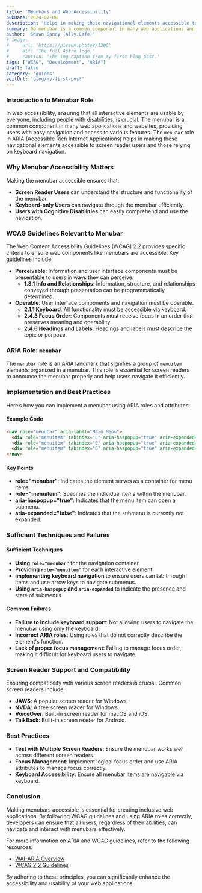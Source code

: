 ```yaml
---
title: 'Menubars and Web Accessibility'
pubDate: 2024-07-06
description: 'Helps in making these navigational elements accessible to screen reader users and those relying on keyboard navigation.'
summary: he menubar is a common component in many web applications and websites, providing users with easy navigation and access to various features. The `menubar` role in ARIA (Accessible Rich Internet Applications) helps in making these navigational elements accessible to screen reader users and those relying on keyboard navigation.
author: 'Shawn Sandy (Ally.Cafe)'
# image:
#     url: 'https://picsum.photos/1200'
#     alt: 'The full Astro logo.'
#     caption: 'The img caption from my first blog post.'
tags: ["WCAG", "Development", "ARIA"]
draft: false
category: 'guides'
editUrl: 'blog/my-first-post'
---
```


### Introduction to Menubar Role
In web accessibility, ensuring that all interactive elements are usable by everyone, including people with disabilities, is crucial. The menubar is a common component in many web applications and websites, providing users with easy navigation and access to various features. The `menubar` role in ARIA (Accessible Rich Internet Applications) helps in making these navigational elements accessible to screen reader users and those relying on keyboard navigation.

### Why Menubar Accessibility Matters
Making the menubar accessible ensures that:
- **Screen Reader Users** can understand the structure and functionality of the menubar.
- **Keyboard-only Users** can navigate through the menubar efficiently.
- **Users with Cognitive Disabilities** can easily comprehend and use the navigation.

### WCAG Guidelines Relevant to Menubar
The Web Content Accessibility Guidelines (WCAG) 2.2 provides specific criteria to ensure web components like menubars are accessible. Key guidelines include:

- **Perceivable**: Information and user interface components must be presentable to users in ways they can perceive.
  - **1.3.1 Info and Relationships**: Information, structure, and relationships conveyed through presentation can be programmatically determined.
- **Operable**: User interface components and navigation must be operable.
  - **2.1.1 Keyboard**: All functionality must be accessible via keyboard.
  - **2.4.3 Focus Order**: Components must receive focus in an order that preserves meaning and operability.
  - **2.4.6 Headings and Labels**: Headings and labels must describe the topic or purpose.

### ARIA Role: `menubar`
The `menubar` role is an ARIA landmark that signifies a group of `menuitem` elements organized in a menubar. This role is essential for screen readers to announce the menubar properly and help users navigate it efficiently.

### Implementation and Best Practices
Here’s how you can implement a menubar using ARIA roles and attributes:

#### Example Code
```html
<nav role="menubar" aria-label="Main Menu">
  <div role="menuitem" tabindex="0" aria-haspopup="true" aria-expanded="false">File</div>
  <div role="menuitem" tabindex="0" aria-haspopup="true" aria-expanded="false">Edit</div>
  <div role="menuitem" tabindex="0" aria-haspopup="true" aria-expanded="false">View</div>
</nav>
```

#### Key Points
- **role="menubar"**: Indicates the element serves as a container for menu items.
- **role="menuitem"**: Specifies the individual items within the menubar.
- **aria-haspopup="true"**: Indicates that the menu item can open a submenu.
- **aria-expanded="false"**: Indicates that the submenu is currently not expanded.

### Sufficient Techniques and Failures
#### Sufficient Techniques
- **Using `role="menubar"`** for the navigation container.
- **Providing `role="menuitem"`** for each interactive element.
- **Implementing keyboard navigation** to ensure users can tab through items and use arrow keys to navigate submenus.
- **Using `aria-haspopup` and `aria-expanded`** to indicate the presence and state of submenus.

#### Common Failures
- **Failure to include keyboard support**: Not allowing users to navigate the menubar using only the keyboard.
- **Incorrect ARIA roles**: Using roles that do not correctly describe the element's function.
- **Lack of proper focus management**: Failing to manage focus order, making it difficult for keyboard users to navigate.

### Screen Reader Support and Compatibility
Ensuring compatibility with various screen readers is crucial. Common screen readers include:
- **JAWS**: A popular screen reader for Windows.
- **NVDA**: A free screen reader for Windows.
- **VoiceOver**: Built-in screen reader for macOS and iOS.
- **TalkBack**: Built-in screen reader for Android.

### Best Practices
- **Test with Multiple Screen Readers**: Ensure the menubar works well across different screen readers.
- **Focus Management**: Implement logical focus order and use ARIA attributes to manage focus correctly.
- **Keyboard Accessibility**: Ensure all menubar items are navigable via keyboard.

### Conclusion
Making menubars accessible is essential for creating inclusive web applications. By following WCAG guidelines and using ARIA roles correctly, developers can ensure that all users, regardless of their abilities, can navigate and interact with menubars effectively.

For more information on ARIA and WCAG guidelines, refer to the following resources:
- <a href="https://www.w3.org/WAI/standards-guidelines/aria/" target="_blank">WAI-ARIA Overview</a>
- <a href="https://www.w3.org/TR/WCAG22/" target="_blank">WCAG 2.2 Guidelines</a>

By adhering to these principles, you can significantly enhance the accessibility and usability of your web applications.